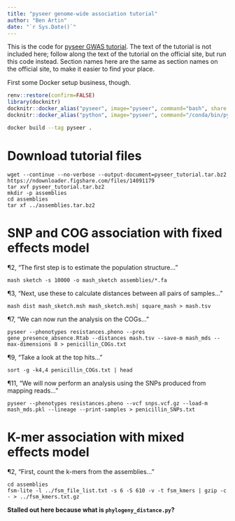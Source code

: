```yaml
---
title: "pyseer genome-wide association tutorial"
author: "Ben Artin"
date: "`r Sys.Date()`"
---
```


This is the code for [pyseer GWAS tutorial](https://pyseer.readthedocs.io/en/master/tutorial.html). The text of the tutorial is not included here; follow along the text of the tutorial on the official site, but run this code instead. Section names here are the same as section names on the official site, to make it easier to find your place.

First some Docker setup business, though.

```r
renv::restore(confirm=FALSE)
library(docknitr)
docknitr::docker_alias("pyseer", image="pyseer", command="bash", share.files=TRUE)
docknitr::docker_alias("python", image="pyseer", command="/conda/bin/python3.7", share.files=TRUE)
```

```bash
docker build --tag pyseer .
```

# Download tutorial files

```pyseer
wget --continue --no-verbose --output-document=pyseer_tutorial.tar.bz2 https://ndownloader.figshare.com/files/14091179
tar xvf pyseer_tutorial.tar.bz2
mkdir -p assemblies
cd assemblies
tar xf ../assemblies.tar.bz2
```

# SNP and COG association with fixed effects model

¶2, "The first step is to estimate the population structure…"

```pyseer
mash sketch -s 10000 -o mash_sketch assemblies/*.fa
```

¶3, "Next, use these to calculate distances between all pairs of samples…"

```pyseer
mash dist mash_sketch.msh mash_sketch.msh| square_mash > mash.tsv
```

¶7, "We can now run the analysis on the COGs…"

```pyseer
pyseer --phenotypes resistances.pheno --pres gene_presence_absence.Rtab --distances mash.tsv --save-m mash_mds --max-dimensions 8 > penicillin_COGs.txt
```

¶9, "Take a look at the top hits…"

```pyseer
sort -g -k4,4 penicillin_COGs.txt | head
```

¶11, "We will now perform an analysis using the SNPs produced from mapping reads…"

```pyseer
pyseer --phenotypes resistances.pheno --vcf snps.vcf.gz --load-m mash_mds.pkl --lineage --print-samples > penicillin_SNPs.txt
```

# K-mer association with mixed effects model

¶2, "First, count the k-mers from the assemblies…"

```pyseer
cd assemblies
fsm-lite -l ../fsm_file_list.txt -s 6 -S 610 -v -t fsm_kmers | gzip -c - > ../fsm_kmers.txt.gz
```

**Stalled out here because what is `phylogeny_distance.py`?**
